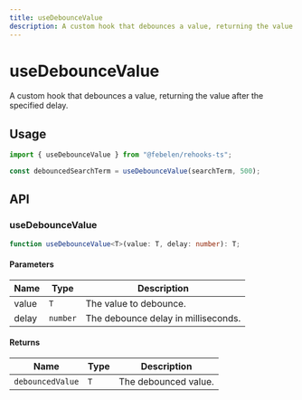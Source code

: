 ```yaml
---
title: useDebounceValue
description: A custom hook that debounces a value, returning the value after the specified delay.
---
```


# useDebounceValue

A custom hook that debounces a value, returning the value after the specified delay.

## Usage

```ts
import { useDebounceValue } from "@febelen/rehooks-ts";

const debouncedSearchTerm = useDebounceValue(searchTerm, 500);
```

## API

### useDebounceValue

```ts
function useDebounceValue<T>(value: T, delay: number): T;
```

#### Parameters

| Name  | Type     | Description                         |
| ----- | -------- | ----------------------------------- |
| value | `T`      | The value to debounce.              |
| delay | `number` | The debounce delay in milliseconds. |

#### Returns

| Name             | Type | Description          |
| ---------------- | ---- | -------------------- |
| `debouncedValue` | `T`  | The debounced value. |

